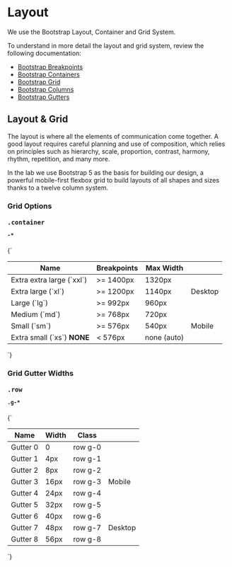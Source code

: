 
<Meta title="Design System/Layout" />

# Layout

We use the Bootstrap Layout, Container and Grid System.

To understand in more detail the layout and grid system, review the following documentation:

+ [Bootstrap Breakpoints](https://getbootstrap.com/docs/5.3/layout/breakpoints/)
+ [Bootstrap Containers](https://getbootstrap.com/docs/5.3/layout/containers/)
+ [Bootstrap Grid](https://getbootstrap.com/docs/5.3/layout/grid/)
+ [Bootstrap Columns](https://getbootstrap.com/docs/5.3/layout/columns/)
+ [Bootstrap Gutters](https://getbootstrap.com/docs/5.3/layout/gutters/)

## Layout & Grid

The layout is where all the elements of communication come together. A good layout requires careful planning and use of composition, which relies on principles such as hierarchy, scale, proportion, contrast, harmony, rhythm, repetition, and many more.

In the lab we use Bootstrap 5 as the basis for building our design, a powerful mobile-first flexbox grid to build layouts of all shapes and sizes thanks to a twelve column system.

### Grid Options

<h4 className="py-3 mb-0 fw-bold"><pre className="d-inline">.container</pre><code>-*</code></h4>

<Markdown>
  {`

  | Name                          | Breakpoints   | Max Width     |         |
  |-------------------------------|---------------|---------------|---------|
  | Extra extra large (\`xxl\`)   | >= 1400px     | 1320px        |         |
  | Extra large (\`xl\`)          | >= 1200px     | 1140px        | Desktop |
  | Large (\`lg\`)                | >= 992px      | 960px         |         |
  | Medium (\`md\`)               | >= 768px      | 720px         |         |
  | Small (\`sm\`)                | >= 576px      | 540px         | Mobile  |
  | Extra small (\`xs\`) **NONE** | < 576px       | none (auto)   |         |

  `}
</Markdown>

### Grid Gutter Widths

<h4 className="py-3 mb-0 fw-bold"><pre className="d-inline">.row </pre><code>.g-*</code></h4>

<Markdown>
  {`

  | Name       | Width  | Class   |         |
  |------------|--------|---------|---------|
  | Gutter 0   | 0      | row g-0 |         |
  | Gutter 1   | 4px    | row g-1 |         |
  | Gutter 2   | 8px    | row g-2 |         |
  | Gutter 3   | 16px   | row g-3 | Mobile  |
  | Gutter 4   | 24px   | row g-4 |         |
  | Gutter 5   | 32px   | row g-5 |         |
  | Gutter 6   | 40px   | row g-6 |         |
  | Gutter 7   | 48px   | row g-7 | Desktop |
  | Gutter 8   | 56px   | row g-8 |         |

  `}
</Markdown>
